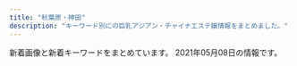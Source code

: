 ```yaml
---
title: "秋葉原・神田"
description: "キーワード別にの巨乳アジアン・チャイナエステ嬢情報をまとめました。"
---
```


新着画像と新着キーワードをまとめています。
2021年05月08日の情報です。

<DmmAffiliateIns />
<KeywordTable
  shops={
    [
    {
        "url": "http://yudokoro.xyz/",
        "station": "JR\u795e\u7530\u99c5\u5317\u53e3",
        "keywords": {
            "C": 27,
            "F": 27,
            "D": 255,
            "E": 24,
            "G": 24
        },
        "img_links": [
            "http://yudokoro.xyz/images/st/st_koko.jpg",
            "http://yudokoro.xyz/images/header_main_visual3.jpg",
            "http://yudokoro.xyz/images/header_img.png",
            "http://yudokoro.xyz/images/st/st_yui.jpg",
            "http://yudokoro.xyz/images/st/st_yuyu.jpg",
            "http://yudokoro.xyz/images/st/st_ao.jpg",
            "http://yudokoro.xyz/images/header_main_visual1.jpg",
            "http://yudokoro.xyz/images/st/st_yaya.jpg",
            "http://yudokoro.xyz/images/news_image.jpg",
            "http://yudokoro.xyz/images/st/st_rara.jpg",
            "http://yudokoro.xyz/images/st/st_yumi.jpg",
            "http://yudokoro.xyz/images/st/st_momoka.jpg",
            "http://yudokoro.xyz/images/st/st_rena.jpg",
            "http://yudokoro.xyz/images/st/st_maya.jpg",
            "http://yudokoro.xyz/images/st/st_ai.jpg",
            "http://yudokoro.xyz/images/st/st_miro.jpg",
            "http://yudokoro.xyz/images/st/st_miho.jpg",
            "http://yudokoro.xyz/images/header_main_visual2.jpg",
            "http://yudokoro.xyz/images/concept.jpg",
            "http://yudokoro.xyz/images/campaign.jpg",
            "http://yudokoro.xyz/images/st/st_narumi.jpg"
        ],
        "name": "\u7652\u51e6\uff5e\u3086\u3069\u3053\u308d"
    },
    {
        "keywords": {
            "86": 4,
            "C": 19,
            "D": 10,
            "87": 5,
            "F": 1,
            "84": 1,
            "85": 1
        },
        "name": "AKB",
        "url": "http://x-akb.info/",
        "station": "JR\u6d45\u8349\u6a4b\u99c5\u6771\u53e3",
        "img_links": [
            "http://x-akb.info/img/st40.jpg",
            "http://x-akb.info/img/t3.jpg",
            "http://x-akb.info/img/st46.jpg",
            "http://x-akb.info/img/st0043.jpg",
            "http://x-akb.info/img/st42.jpg",
            "http://x-akb.info/img/st36.jpg",
            "http://x-akb.info/img/p-44.jpg",
            "http://x-akb.info/img/t1.jpg",
            "http://x-akb.info/img/bottom.png",
            "http://x-akb.info/img/nos.jpg",
            "http://x-akb.info/img/p-45.jpg",
            "http://x-akb.info/img/p-49.jpg",
            "http://x-akb.info/img/st34.jpg",
            "http://x-akb.info/img/p-43.jpg",
            "http://asakusabashi.analytics.qlook.net/counter.png",
            "http://x-akb.info/img/st0035.jpg",
            "http://x-akb.info/img/p-46.jpg",
            "http://x-akb.info/img/p-36.jpg",
            "http://x-akb.info/img/p-50.jpg",
            "http://x-akb.info/img/st45.jpg",
            "http://x-akb.info/img/p-42.jpg",
            "http://x-akb.info/img/p-34.jpg",
            "http://x-akb.info/img/st49.jpg",
            "http://x-akb.info/img/p-35.jpg",
            "http://x-akb.info/img/p-40.jpg",
            "http://x-akb.info/img/st50.jpg",
            "http://x-akb.info/img/t2.jpg",
            "http://x-akb.info/img/st35.jpg",
            "http://x-akb.info/img/st44.jpg",
            "http://x-akb.info/img/st043.jpg",
            "http://x-akb.info/img/st035.jpg",
            "http://x-akb.info/img/mo.png"
        ]
    },
    {
        "name": "\u7652\u3057\u306e\u68ee",
        "keywords": {
            "86": 11
        },
        "station": "JR\u795e\u7530\u99c5\u897f\u53e3",
        "img_links": [
            "http://massage-esthe.xyz/img/st3.jpg",
            "http://massage-esthe.xyz/img/sta1.jpg",
            "http://massage-esthe.xyz/img/r1.jpg",
            "http://massage-esthe.xyz/img/sta3.jpg",
            "http://massage-esthe.xyz/img/st4.jpg",
            "http://massage-esthe.xyz/img/st1.jpg",
            "http://massage-esthe.xyz/img/top.jpg",
            "http://massage-esthe.xyz/img/st2.jpg",
            "http://massage-esthe.xyz/img/st5.jpg",
            "http://massage-esthe.xyz/img/r2.jpg",
            "http://massage-esthe.xyz/img/sta2.jpg",
            "http://massage-esthe.xyz/img/sta4.jpg",
            "http://massage-esthe.xyz/img/fla.jpg",
            "http://massage-esthe.xyz/img/r4.jpg",
            "http://massage-esthe.xyz/img/nosta.jpg",
            "http://massage-esthe.xyz/img/no.png",
            "http://massage-esthe.xyz/img/eve.jpg",
            "http://massage-esthe.xyz/img/sta5.jpg"
        ],
        "url": "http://massage-esthe.xyz/"
    },
    {
        "url": "http://nene-kanda.net/index.html",
        "keywords": {
            "E": 4,
            "D": 16,
            "F": 4,
            "C": 44
        },
        "station": "JR\u795e\u7530\u99c5\u5317\u53e3",
        "img_links": [
            "http://nene-kanda.net/images/st/st_ruru.jpg",
            "http://nene-kanda.net/images/share/pagetop.png",
            "http://nene-kanda.net/images/st/st_rumi.jpg",
            "http://nene-kanda.net/images/st/st_saki.jpg",
            "http://nene-kanda.net/images/st/st_miki.jpg",
            "http://nene-kanda.net/images/st/st_mirei.jpg",
            "http://nene-kanda.net/images/st/st_mao.jpg",
            "http://nene-kanda.net/images/st/st_mimi.jpg",
            "http://nene-kanda.net/images/topimage/topimage.jpg",
            "http://nene-kanda.net/images/share/tel.png",
            "http://nene-kanda.net/images/st/st_hitomi.jpg",
            "http://nene-kanda.net/images/2.jpg",
            "http://nene-kanda.net/images/3.jpg",
            "http://nene-kanda.net/images/share/sptel.png",
            "http://nene-kanda.net/images/topimage/subimage.jpg",
            "http://nene-kanda.net/images/1.jpg",
            "http://nene-kanda.net/images/4.jpg",
            "http://nene-kanda.net/images/st/st_mie.jpg"
        ],
        "name": "NeNe\uff5e\u30cd\u30cd\uff5e"
    },
    {
        "keywords": {
            "89": 2,
            "85": 2,
            "F": 2,
            "C": 2,
            "E": 1,
            "88": 1
        },
        "url": "http://gakuen.jpest.net/",
        "name": "\u5c11\u5973\u5b66\u5712",
        "station": "JR\u79cb\u8449\u539f\u99c5\u662d\u548c\u901a\u308a\u53e3",
        "img_links": [
            "http://gakuenadmin.jpest.net/uploads/2020/11/2020111905143846-e1619439547290.jpeg",
            "http://gakuen.jpest.net/images/c9.jpg",
            "http://gakuen.jpest.net/images/c5.jpg",
            "http://gakuen.jpest.net/images/c2.jpg",
            "http://gakuenadmin.jpest.net/uploads/2021/04/2021042704474970.jpeg",
            "http://gakuenadmin.jpest.net/uploads/2021/03/2021032109395478-e1616319941987.jpeg",
            "http://gakuenadmin.jpest.net/uploads/2021/01/2021013104085726.jpg",
            "http://gakuenadmin.jpest.net/uploads/2021/04/2021042704422164-e1619498551515.jpeg",
            "http://gakuenadmin.jpest.net/uploads/2021/02/2021021405363587.jpeg",
            "http://gakuen.jpest.net/images/c10.jpg",
            "http://gakuen.jpest.net/images/c3.jpg",
            "http://gakuen.jpest.net/images/tel.png",
            "http://gakuen.jpest.net/images/c8.jpg",
            "http://gakuenadmin.jpest.net/uploads/2021/03/2021031909080778-e1616144896573.jpeg",
            "http://gakuenadmin.jpest.net/uploads/2020/11/202011170741460-e1613281451949.jpg",
            "http://gakuenadmin.jpest.net/uploads/2021/04/2021042704423988.jpeg",
            "http://gakuenadmin.jpest.net/uploads/2021/01/2021013104094765.jpg",
            "http://gakuenadmin.jpest.net/uploads/2021/03/2021032214491843-e1616424582330.jpeg",
            "http://gakuenadmin.jpest.net/uploads/2020/11/2020111905172382.jpeg",
            "http://gakuen.jpest.net/images/c7.jpg",
            "http://gakuen.jpest.net/images/c4.jpg",
            "http://gakuen.jpest.net/images/c1.jpg",
            "http://gakuenadmin.jpest.net/uploads/2020/11/g4.jpg",
            "http://gakuenadmin.jpest.net/uploads/2020/11/2020111707403491.jpg",
            "http://gakuenadmin.jpest.net/uploads/2021/04/2021042704442715-e1619498692111.jpeg",
            "http://gakuen.jpest.net/images/c6.jpg"
        ]
    },
    {
        "url": "http://xn--vckg5a9gugx77p8s4b.biz/",
        "station": "JR\u79cb\u8449\u539f\u99c5\u662d\u548c\u901a\u308a\u53e3",
        "name": "\u82b1\u6c34\u6728",
        "keywords": {
            "88": 3,
            "G": 1,
            "D": 2,
            "87": 1,
            "F": 2,
            "86": 6,
            "E": 5
        },
        "img_links": [
            "http://xn--vckg5a9gugx77p8s4b.biz/images/cg021.jpg",
            "http://xn--vckg5a9gugx77p8s4b.biz/images/cg01.jpg",
            "http://xn--vckg5a9gugx77p8s4b.biz/images/cg09.jpg",
            "http://xn--vckg5a9gugx77p8s4b.biz/images/cg08.jpg",
            "http://xn--vckg5a9gugx77p8s4b.biz/images/cg101.jpg",
            "http://xn--vckg5a9gugx77p8s4b.biz/images/cg081.jpg",
            "http://xn--vckg5a9gugx77p8s4b.biz/images/cg03.jpg",
            "http://xn--vckg5a9gugx77p8s4b.biz/images/t4.jpg",
            "http://xn--vckg5a9gugx77p8s4b.biz/images/no.png",
            "http://xn--vckg5a9gugx77p8s4b.biz/images/m50.jpg",
            "http://xn--vckg5a9gugx77p8s4b.biz/images/ret.jpg",
            "http://xn--vckg5a9gugx77p8s4b.biz/images/top.jpg",
            "http://xn--vckg5a9gugx77p8s4b.biz/images/cg041.jpg",
            "http://xn--vckg5a9gugx77p8s4b.biz/images/cg05.jpg",
            "http://xn--vckg5a9gugx77p8s4b.biz/images/fla.jpg",
            "http://xn--vckg5a9gugx77p8s4b.biz/images/rot.jpg",
            "http://xn--vckg5a9gugx77p8s4b.biz/images/cg02.jpg",
            "http://xn--vckg5a9gugx77p8s4b.biz/images/act.jpg",
            "http://xn--vckg5a9gugx77p8s4b.biz/images/cg07.jpg",
            "http://xn--vckg5a9gugx77p8s4b.biz/images/t3.jpg",
            "http://xn--vckg5a9gugx77p8s4b.biz/images/cg061.jpg",
            "http://xn--vckg5a9gugx77p8s4b.biz/images/cg031.jpg",
            "http://xn--vckg5a9gugx77p8s4b.biz/images/m60.jpg",
            "http://xn--vckg5a9gugx77p8s4b.biz/images/t2.jpg",
            "http://xn--vckg5a9gugx77p8s4b.biz/images/ret1.jpg",
            "http://xn--vckg5a9gugx77p8s4b.biz/images/lab.jpg",
            "http://xn--vckg5a9gugx77p8s4b.biz/images/cg10.jpg",
            "http://xn--vckg5a9gugx77p8s4b.biz/images/ltb.jpg",
            "http://xn--vckg5a9gugx77p8s4b.biz/images/m20.jpg",
            "http://xn--vckg5a9gugx77p8s4b.biz/images/t1.jpg",
            "http://xn--vckg5a9gugx77p8s4b.biz/images/cg04.jpg",
            "http://xn--vckg5a9gugx77p8s4b.biz/images/m10.jpg",
            "http://xn--vckg5a9gugx77p8s4b.biz/images/line.png",
            "http://xn--vckg5a9gugx77p8s4b.biz/images/t5.jpg",
            "http://xn--vckg5a9gugx77p8s4b.biz/images/m40.jpg",
            "http://xn--vckg5a9gugx77p8s4b.biz/images/cg06.jpg",
            "http://xn--vckg5a9gugx77p8s4b.biz/images/m30.jpg",
            "http://xn--vckg5a9gugx77p8s4b.biz/images/cg091.jpg",
            "http://xn--vckg5a9gugx77p8s4b.biz/images/cg051.jpg"
        ]
    },
    {
        "img_links": [
            "http://yume-massage.info/img/sta7.jpg",
            "http://yume-massage.info/sp/img/s1.jpg",
            "http://yume-massage.info/sp/img/t-a.jpg",
            "http://yume-massage.info/sp/img/tel.jpg",
            "http://yume-massage.info/sp/img/t-t.jpg",
            "http://yume-massage.info/sp/img/t-o.jpg",
            "http://yume-massage.info/img/r9.jpg",
            "http://yume-massage.info/img/s1.jpg",
            "http://yume-massage.info/img/st4.jpg",
            "http://yume-massage.info/sp/img/p-9.jpg",
            "http://yume-massage.info/img/s6.jpg",
            "http://yume-massage.info/img/s7.jpg",
            "http://yume-massage.info/sp/img/s7.jpg",
            "http://yume-massage.info/sp/img/sys.jpg",
            "http://yume-massage.info/img/st3.jpg",
            "http://yume-massage.info/sp/img/kan.jpg",
            "http://yume-massage.info/sp/img/s4.jpg",
            "http://yume-massage.info/img/st2.jpg",
            "http://yume-massage.info/img/sta6.jpg",
            "http://yume-massage.info/sp/img/pic.jpg",
            "http://yume-massage.info/sp/img/pc.jpg",
            "http://yume-massage.info/img/st6.jpg",
            "http://yume-massage.info/img/sta9.jpg",
            "http://yume-massage.info/img/sta1.jpg",
            "http://yume-massage.info/sp/img/s6.jpg",
            "http://yume-massage.info/img/kan.jpg",
            "http://yume-massage.info/img/s9.jpg",
            "http://yume-massage.info/img/xmas.png",
            "http://yume-massage.info/img/nos.jpg",
            "http://yume-massage.info/sp/img/p-6.jpg",
            "http://yume-massage.info/sp/img/cam.jpg",
            "http://yume-massage.info/img/st1.jpg",
            "http://yume-massage.info/sp/img/s10.jpg",
            "http://yume-massage.info/img/st7.jpg",
            "http://yume-massage.info/img/sta10.jpg",
            "http://yume-massage.info/sp/img/s9.jpg",
            "http://yume-massage.info/sp/img/add2.jpg",
            "http://yume-massage.info/img/head.jpg",
            "http://yume-massage.info/sp/img/time.jpg",
            "http://yume-massage.info/sp/img/t-s.jpg",
            "http://yume-massage.info/sp/img/add.jpg",
            "http://yume-massage.info/img/s4.jpg",
            "http://yume-massage.info/img/st8.jpg",
            "http://yume-massage.info/sp/img/p-10.jpg",
            "http://yume-massage.info/img/st10.jpg",
            "http://yume-massage.info/sp/img/info.jpg",
            "http://yume-massage.info/img/s8.jpg",
            "http://yume-massage.info/img/st5.jpg",
            "http://yume-massage.info/sp/img/botton.jpg",
            "http://yume-massage.info/img/mo.png",
            "http://yume-massage.info/sp/img/s8.jpg",
            "http://yume-massage.info/sp/img/t-r.jpg",
            "http://yume-massage.info/img/head2.jpg",
            "http://yume-massage.info/img/s10.jpg",
            "http://yume-massage.info/img/sta4.jpg",
            "http://yume-massage.info/img/st9.jpg",
            "http://yume-massage.info/sp/img/tit.jpg",
            "http://yume-massage.info/img/st06.jpg",
            "http://yume-massage.info/img/botton.jpg",
            "http://yume-massage.info/img/sta8.jpg"
        ],
        "name": "\u5922",
        "station": "\u6d45\u8349\u6a4b\u99c5",
        "keywords": {
            "E": 7,
            "85": 2,
            "88": 3,
            "84": 3,
            "87": 6,
            "86": 3,
            "D": 7,
            "C": 20
        },
        "url": "http://yume-massage.info/"
    },
    {
        "img_links": [
            "http://yu-ai.work/img/st018.jpg",
            "http://yu-ai.work/sp/img/p22.jpg",
            "http://yu-ai.work/img/st013.jpg",
            "http://yu-ai.work/img/sc17.jpg",
            "http://yu-ai.work/sp/img/tel.jpg",
            "http://yu-ai.work/img/sc16.jpg",
            "http://yu-ai.work/img/sc18.jpg",
            "http://yu-ai.work/img/sta16.jpg",
            "http://yu-ai.work/img/st014.jpg",
            "http://yu-ai.work/sp/img/sta17.jpg",
            "http://yu-ai.work/sp/img/acc2.jpg",
            "http://yu-ai.work/img/sta22.jpg",
            "http://yu-ai.work/sp/img/pc.jpg",
            "http://yu-ai.work/sp/img/sta13.jpg",
            "http://yu-ai.work/img/st20.jpg",
            "http://yu-ai.work/sp/img/sta10.jpg",
            "http://yu-ai.work/img/st00022.jpg",
            "http://yu-ai.work/img/st12.jpg",
            "http://yu-ai.work/sp/img/t-t.jpg",
            "http://yu-ai.work/img/botton.jpg",
            "http://yu-ai.work/img/nos.jpg",
            "http://yu-ai.work/img/sc12.jpg",
            "http://yu-ai.work/img/sc14.jpg",
            "http://yu-ai.work/img/st0022.jpg",
            "http://yu-ai.work/img/sc20.jpg",
            "http://yu-ai.work/img/sta15.jpg",
            "http://yu-ai.work/img/sta10.jpg",
            "http://yu-ai.work/img/sta18.jpg",
            "http://yu-ai.work/img/sta20.jpg",
            "http://yu-ai.work/sp/img/cam.jpg",
            "http://yu-ai.work/sp/img/acc3.jpg",
            "http://yu-ai.work/img/st14.jpg",
            "http://yu-ai.work/img/sc9.jpg",
            "http://yu-ai.work/img/acc2.jpg",
            "http://yu-ai.work/img/sta19.jpg",
            "http://yu-ai.work/img/st009.jpg",
            "http://yu-ai.work/img/sc13.jpg",
            "http://yu-ai.work/img/sc23.jpg",
            "http://yu-ai.work/sp/img/sta18.jpg",
            "http://yu-ai.work/img/fla.jpg",
            "http://yu-ai.work/sp/img/sta22.jpg",
            "http://yu-ai.work/sp/img/p23.jpg",
            "http://yu-ai.work/img/st019.jpg",
            "http://yu-ai.work/img/head.jpg",
            "http://yu-ai.work/img/st09.jpg",
            "http://yu-ai.work/img/acc1.jpg",
            "http://yu-ai.work/img/st0018.jpg",
            "http://yu-ai.work/sp/img/pic.jpg",
            "http://yu-ai.work/img/st012.jpg",
            "http://yu-ai.work/img/st22.jpg",
            "http://yu-ai.work/img/men-es-ran.jpg",
            "http://yu-ai.work/img/st0012.jpg",
            "http://yu-ai.work/img/sta17.jpg",
            "http://yu-ai.work/img/sc22.jpg",
            "http://yu-ai.work/img/st17.jpg",
            "http://yu-ai.work/img/sta14.jpg",
            "http://yu-ai.work/sp/img/p18.jpg",
            "http://yu-ai.work/sp/img/add.jpg",
            "http://yu-ai.work/sp/img/botton.jpg",
            "http://yu-ai.work/img/st15.jpg",
            "http://yu-ai.work/img/st020.jpg",
            "http://yu-ai.work/sp/img/sta12.jpg",
            "http://yu-ai.work/sp/img/sta20.jpg",
            "http://yu-ai.work/sp/img/t-o.jpg",
            "http://yu-ai.work/img/sta13.jpg",
            "http://yu-ai.work/img/sta9.jpg",
            "http://yu-ai.work/sp/img/info.jpg",
            "http://yu-ai.work/sp/img/t-s.jpg",
            "http://yu-ai.work/img/sta23.jpg",
            "http://yu-ai.work/sp/img/time.jpg",
            "http://yu-ai.work/sp/img/sta14.jpg",
            "http://yu-ai.work/sp/img/acc1.jpg",
            "http://yu-ai.work/sp/img/tit.jpg",
            "http://yu-ai.work/img/st9.jpg",
            "http://yu-ai.work/sp/img/sta23.jpg",
            "http://yu-ai.work/sp/img/sta19.jpg",
            "http://yu-ai.work/img/st18.jpg",
            "http://yu-ai.work/sp/img/p20.jpg",
            "http://yu-ai.work/sp/img/sta16.jpg",
            "http://yu-ai.work/img/st10.jpg",
            "http://yu-ai.work/img/st022.jpg",
            "http://yu-ai.work/img/acc3.jpg",
            "http://yu-ai.work/img/st23.jpg",
            "http://yu-ai.work/sp/img/sta9.jpg",
            "http://yu-ai.work/img/st13.jpg",
            "http://yu-ai.work/img/st19.jpg",
            "http://yu-ai.work/img/st0013.jpg",
            "http://yu-ai.work/img/sc10.jpg",
            "http://yu-ai.work/img/sc19.jpg",
            "http://yu-ai.work/img/st010.jpg",
            "http://yu-ai.work/img/st015.jpg",
            "http://yu-ai.work/sp/img/sta15.jpg",
            "http://yu-ai.work/sp/img/sys.jpg",
            "http://yu-ai.work/img/sc15.jpg",
            "http://yu-ai.work/img/st16.jpg",
            "http://yu-ai.work/sp/img/t-a.jpg",
            "http://yu-ai.work/sp/img/t-r.jpg",
            "http://yu-ai.work/img/sta12.jpg"
        ],
        "name": "\u7652\u611b",
        "station": "JR\u79cb\u8449\u539f\u99c5\u662d\u548c\u901a\u308a\u53e3",
        "url": "http://yu-ai.work/",
        "keywords": {
            "89": 1,
            "C": 29,
            "84": 6,
            "87": 3,
            "D": 26,
            "86": 5,
            "85": 24,
            "F": 1,
            "E": 3
        }
    },
    {
        "keywords": {},
        "img_links": [
            "https://yumegokochi1.com/_src/55217511/0c95e25e-714f-4694-8eef-4c2b56b7b26d.jpg",
            "https://yumegokochi1.com/_src/49451690/tel.png",
            "https://yumegokochi1.com/_src/49451762/9dfc3519-db15-4421-9d5a-72bca41cf758.jpg",
            "https://yumegokochi1.com/_src/49451706/img20200921221149975618.png",
            "https://yumegokochi1.com/_src/55217509/1195bb54-42ae-4ce1-a948-abcf52be2a7c.jpg",
            "https://yumegokochi1.com/_src/49451739/s__37322773.jpg",
            "https://yumegokochi1.com/_src/49451694/img20200920141422782540.png",
            "https://yumegokochi1.com/_src/49451804/9dfc3519-db15-4421-9d5a-72bca41cf758.jpg",
            "https://yumegokochi1.com/_src/49451710/gettyimages-1124713982.jpg",
            "https://yumegokochi1.com/_src/55217501/6990384c-3515-4833-8cda-d2f79c2cc75a.jpg",
            "https://yumegokochi1.com/_src/55217505/2c753258-4b4a-4436-bb01-dddebc1a6933.jpg",
            "https://yumegokochi1.com/_src/49801147/1.jpg",
            "https://yumegokochi1.com/_src/49451704/img20200921221149975618.png",
            "https://yumegokochi1.com/_src/49451725/img20200920211111185467.png",
            "https://yumegokochi1.com/_src/55217507/214f3b06-7a93-4435-b67c-653f20247784.jpg",
            "https://yumegokochi1.com/_src/49451714/img20200920211111185467.png",
            "https://yumegokochi1.com/_src/49451698/img20200920211111185467.png",
            "https://yumegokochi1.com/_src/55217503/426fd58b-9de8-45c4-a8e1-43f1d9723af9.jpg",
            "https://yumegokochi1.com/_src/49800727/1.jpg",
            "https://yumegokochi1.com/_src/49451712/gettyimages-1124713982.jpg",
            "https://yumegokochi1.com/_src/49451751/s__37707790.jpg",
            "https://yumegokochi1.com/_src/49451708/img20200921221149975618.png",
            "https://yumegokochi1.com/_src/53271233/hinamatsuri.png"
        ],
        "url": "https://yumegokochi1.com/",
        "station": "JR\u79cb\u8449\u539f\u99c5\u662d\u548c\u901a\u308a\u53e3",
        "name": "\u30d1\u30f3\u30c0\u30de\u30c3\u30b5\u30fc\u30b8"
    },
    {
        "station": "\u8535\u524d\u99c5",
        "keywords": {},
        "name": "\u30d0\u30cb\u30e9",
        "url": "http://rlx-salon.com/",
        "img_links": [
            "http://rlx-salon.com/staff/momoka/01.png",
            "http://rlx-salon.com/img/nav-004.png",
            "http://rlx-salon.com/img/nav-002.png",
            "http://rlx-salon.com/img/stt.jpg",
            "http://rlx-salon.com/img/stb.jpg",
            "http://rlx-salon.com/staff/risa/01.png",
            "http://rlx-salon.com/img/nav-005.png",
            "http://rlx-salon.com/img/nav-001.png",
            "http://rlx-salon.com/img/nav-003.png",
            "http://rlx-salon.com/img/tel.png",
            "http://rlx-salon.com/staff/ruru/01.png",
            "http://rlx-salon.com/img/no.png",
            "http://rlx-salon.com/img/nav-006.png"
        ]
    },
    {
        "keywords": {
            "86": 1,
            "C": 2,
            "D": 3,
            "87": 2,
            "85": 2
        },
        "img_links": [
            "http://www.kien-es.info/images/news.jpg",
            "http://www.kien-es.info/images/9.jpg",
            "http://www.kien-es.info/sp/img/yumi1.jpg",
            "http://www.kien-es.info/images/10.jpg",
            "http://www.kien-es.info/sp/images/tel.jpg",
            "http://www.kien-es.info/images/12.jpg",
            "http://www.kien-es.info/sp/images/info.png",
            "http://www.kien-es.info/sp/images/info_t.jpg",
            "http://www.kien-es.info/sp/images/sys3.jpg",
            "http://www.kien-es.info/img/kumi2.jpg",
            "http://www.kien-es.info/sp/images/int2.png",
            "http://www.kien-es.info/images/14.jpg",
            "http://www.kien-es.info/images/int1.jpg",
            "http://www.kien-es.info/images/staff_t.jpg",
            "http://www.kien-es.info/sp/images/ac3.png",
            "http://www.kien-es.info/sp/images/interior_t.jpg",
            "http://www.kien-es.info/img/kara1.jpg",
            "http://www.kien-es.info/sp/staff/yumi.png",
            "http://www.kien-es.info/images/3.jpg",
            "http://www.kien-es.info/sp/images/head.jpg",
            "http://www.kien-es.info/sp/images/8.jpg",
            "http://www.kien-es.info/sp/img/emi2.jpg",
            "http://www.kien-es.info/img/haruka.png",
            "http://www.kien-es.info/sp/images/6.jpg",
            "http://www.kien-es.info/sp/images/news.jpg",
            "http://www.kien-es.info/images/info.jpg",
            "http://www.kien-es.info/images/4.jpg",
            "http://www.kien-es.info/sp/images/9.jpg",
            "http://www.kien-es.info/img/kaori1.jpg",
            "http://www.kien-es.info/images/rem.png",
            "http://www.kien-es.info/sp/img/haruka1.jpg",
            "http://www.kien-es.info/sp/images/3.jpg",
            "http://www.kien-es.info/sp/images/sys1.jpg",
            "http://www.kien-es.info/images/sys2.jpg",
            "http://www.kien-es.info/sp/menu/staff.jpg",
            "http://www.kien-es.info/sp/img/kara1.jpg",
            "http://www.kien-es.info/img/kumi1.jpg",
            "http://www.kien-es.info/img/kara.png",
            "http://www.kien-es.info/sp/images/rec.jpg",
            "http://www.kien-es.info/images/sys1.jpg",
            "http://www.kien-es.info/img/emi.png",
            "http://www.kien-es.info/sp/staff/emi.png",
            "http://www.kien-es.info/images/1.jpg",
            "http://www.kien-es.info/images/interior_t.jpg",
            "http://www.kien-es.info/img/kara2.jpg",
            "http://www.kien-es.info/sp/images/staff_t.jpg",
            "http://www.kien-es.info/img/haruka1.jpg",
            "http://www.kien-es.info/sp/menu/top.jpg",
            "http://www.kien-es.info/sp/images/footer.png",
            "http://www.kien-es.info/img/kaori.png",
            "http://www.kien-es.info/sp/images/newsb.png",
            "http://www.kien-es.info/img/emi1.jpg",
            "http://www.kien-es.info/sp/staff/kumi.png",
            "http://www.kien-es.info/sp/images/ac2.png",
            "http://www.kien-es.info/sp/images/1.jpg",
            "http://www.kien-es.info/sp/img/kumi1.jpg",
            "http://www.kien-es.info/sp/images/sys4.png",
            "http://www.kien-es.info/sp/images/ac1.jpg",
            "http://www.kien-es.info/sp/images/int1.jpg",
            "http://www.kien-es.info/images/int2.jpg",
            "http://www.kien-es.info/sp/staff/haruka.png",
            "http://www.kien-es.info/sp/images/sys2.jpg",
            "http://www.kien-es.info/images/mobile.jpg",
            "http://www.kien-es.info/img/kumi.png",
            "http://www.kien-es.info/sp/img/kara2.jpg",
            "http://www.kien-es.info/sp/staff/kara.png",
            "http://www.kien-es.info/sp/img/kumi2.jpg",
            "http://www.kien-es.info/images/sm.jpg",
            "http://www.kien-es.info/images/head.jpg",
            "http://www.kien-es.info/sp/img/emi1.jpg",
            "http://www.kien-es.info/images/2.jpg",
            "http://www.kien-es.info/images/11.jpg"
        ],
        "url": "http://www.kien-es.info/",
        "name": "\u5947\u7e01\uff5e\u304d\u3048\u3093\uff5e",
        "station": "JR\u79cb\u8449\u539f\u99c5\u96fb\u6c17\u8857\u53e3"
    },
    {
        "name": "\u5065\u5eb7\u574a",
        "station": "JR\u795e\u7530\u99c5\u5317\u53e3",
        "url": "http://kenkoubo.link",
        "keywords": {
            "C": 8,
            "89": 4,
            "90": 2,
            "D": 6,
            "85": 2,
            "86": 2,
            "88": 4
        },
        "img_links": [
            "http://kenkoubo.link/wp-content/themes/template-salon2/images/info2.png",
            "http://kenkoubo.link/wp-content/themes/template-salon2/images/pickup-frame.png",
            "http://kenkoubo.link/wp-content/themes/template-salon2/images/camp-bnr.png",
            "http://kenkoubo.link/wp-content/themes/template-salon2/images/info.png",
            "http://kenkoubo.link/wp-content/themes/template-salon2/images/03.jpg",
            "https://www.mens-anavi.com/img/mens-esthe1.png",
            "http://kenkoubo.link/wp-content/uploads/2017/03/07-1.jpg",
            "http://kenkoubo.link/wp-content/themes/template-salon2/images/slider1.jpg",
            "http://es-tsudanuma.com/wp-content/uploads/2016/10/massage-de_88_31.jpg",
            "http://kenkoubo.link/wp-content/uploads/2020/11/yuko_image_syusei-1-250x375.jpg",
            "http://kenkoubo.link/wp-content/uploads/2019/05/rin_image_1_syusei-250x375.jpeg",
            "http://kenkoubo.link/wp-content/themes/template-salon2/images/05.jpg",
            "http://kenkoubo.link/wp-content/uploads/2017/03/05-1-250x375.jpg",
            "http://kenkoubo.link/wp-content/uploads/2017/03/09.jpg",
            "http://kenkoubo.link/wp-content/uploads/2017/03/08a.jpg",
            "http://kenkoubo.link/wp-content/uploads/2017/03/05-1.jpg",
            "http://kenkoubo.link/wp-content/uploads/2019/05/ai_image_1_syusei-250x375.jpeg",
            "http://kenkoubo.link/wp-content/uploads/2017/03/05a.jpg",
            "http://kenkoubo.link/wp-content/uploads/2017/03/08.jpg",
            "http://kenkoubo.link/wp-content/themes/template-salon2/images/camp-bnr4.png",
            "http://kenkoubo.link/wp-content/themes/template-salon2/images/telm.png",
            "http://kenkoubo.link/wp-content/themes/template-salon2/images/pickup-ttl.png",
            "http://kenkoubo.link/wp-content/uploads/2021/03/ayaka_01-900x1201.jpeg",
            "http://kenkoubo.link/wp-content/themes/template-salon2/images/camp-bnr2.png",
            "http://kenkoubo.link/wp-content/uploads/2017/03/03-1.jpg",
            "http://kenkoubo.link/wp-content/uploads/2019/05/rin_image_1_syusei-900x1600.jpeg",
            "http://kenkoubo.link/wp-content/uploads/2020/11/yuko_image_syusei-1.jpg",
            "http://kenkoubo.link/wp-content/uploads/2017/03/08-2.jpg",
            "http://kenkoubo.link/wp-content/uploads/2017/03/05.jpg",
            "http://kenkoubo.link/wp-content/uploads/2021/03/ayaka_4.jpeg",
            "http://kenkoubo.link/wp-content/uploads/2017/03/08-250x375.jpg",
            "http://kenkoubo.link/wp-content/uploads/2019/05/ai_image_1_syusei-900x1600.jpeg",
            "http://kenkoubo.link/wp-content/uploads/2017/03/03-1-250x375.jpg",
            "http://kenkoubo.link/wp-content/themes/template-salon2/images/08.jpg",
            "http://kenkoubo.link/wp-content/themes/template-salon2/images/camp-bnr3.png",
            "http://kenkoubo.link/wp-content/uploads/2021/03/ayaka_01-250x375.jpeg",
            "http://kenkoubo.link/wp-content/uploads/2021/03/ayaka_4-300x400.jpeg",
            "http://kenkoubo.link/wp-content/themes/template-salon2/images/news-ttl.png"
        ]
    },
    {
        "img_links": [
            "http://belire.este.work/nav-002.png",
            "http://belire.este.work/nav-001.png",
            "http://belire.este.work/no.png",
            "http://belire.este.work/2/uploadimg/1610605808.jpg",
            "http://belire.este.work/nav-004.png",
            "http://belire.este.work/2/uploadimg/1615207989.jpeg",
            "http://belire.este.work/2/uploadimg/1615208613.jpg",
            "http://belire.este.work/2/uploadimg/1610605615.jpg",
            "http://belire.este.work/nav-006.png",
            "http://belire.este.work/2/uploadimg/1610605582.jpg",
            "http://belire.este.work/2/uploadimg/1610605742.jpg",
            "http://belire.este.work/2/uploadimg/1610605467.jpg",
            "http://belire.este.work/2/uploadimg/1610605548.jpg",
            "http://belire.este.work/2/uploadimg/1610605976.jpg",
            "http://belire.este.work/nav-003.png",
            "http://belire.este.work/nav-005.png",
            "http://belire.este.work/2/uploadimg/1610605781.jpg",
            "http://belire.este.work/2/uploadimg/1610605503.jpg",
            "http://belire.este.work/2/uploadimg/1610605371.jpg",
            "http://belire.este.work/s.jpg",
            "http://belire.este.work/2/uploadimg/1610605644.jpg",
            "http://belire.este.work/2/uploadimg/1617950122.jpg",
            "http://belire.este.work/2/uploadimg/1610605894.jpg",
            "http://belire.este.work/tel.png",
            "http://belire.este.work/2/uploadimg/1610605327.jpg"
        ],
        "url": "http://belire.este.work/",
        "station": "JR\u79cb\u8449\u539f\u99c5\u662d\u548c\u901a\u308a\u53e3",
        "name": "BELIRE \uff5e\u30d9\u30ea\u30fc\u30eb\uff5e",
        "keywords": {
            "98": 1,
            "G": 1,
            "D": 13,
            "\u30bb\u30af\u30b7\u30fc": 1,
            "C": 1,
            "86": 14,
            "83": 1
        }
    },
    {
        "url": "http://kaede.tyo.cm/",
        "img_links": [
            "http://kaede.tyo.cm/photos/sites/15/2019/11/2019110102312976.jpg",
            "http://kaede.tyo.cm/images/s_staff.jpg",
            "http://kaede.tyo.cm/photos/sites/15/2017/04/03.jpg",
            "http://kaede.tyo.cm/photos/sites/15/2018/12/2018122510562151.jpg",
            "http://kaede.tyo.cm/photos/sites/15/2020/03/2020031613344696.jpg",
            "http://kaede.tyo.cm/photos/sites/15/2017/11/2017112902394723.jpg",
            "http://kaede.tyo.cm/photos/sites/15/2018/09/2018090301232862.jpg",
            "http://kaede.tyo.cm/images/room4.jpg",
            "http://kaede.tyo.cm/images/n1.jpg",
            "http://kaede.tyo.cm/images/n3.png",
            "http://kaede.tyo.cm/photos/sites/15/2018/01/2018013009203349.jpg",
            "http://kaede.tyo.cm/photos/sites/15/2019/08/201908031036100.jpg",
            "http://kaede.tyo.cm/photos/sites/15/2019/05/2019051510502494.jpg",
            "http://kaede.tyo.cm/photos/sites/15/2017/05/05.jpg",
            "http://kaede.tyo.cm/photos/sites/15/2020/08/2020081913203996.jpg",
            "http://kaede.tyo.cm/photos/sites/15/2018/07/2018071202180120.jpg",
            "http://kaede.tyo.cm/photos/sites/15/2017/12/2017121802123582.jpg",
            "http://kaede.tyo.cm/photos/sites/15/2018/03/2018031401333199.jpg",
            "http://kaede.tyo.cm/photos/sites/15/2018/03/2018032208244424.jpg",
            "http://kaede.tyo.cm/photos/sites/15/2019/08/201908021145272.jpg",
            "http://kaede.tyo.cm/images/room3.jpg",
            "http://kaede.tyo.cm/photos/sites/15/2019/07/2019072310543855.jpg",
            "http://kaede.tyo.cm/photos/sites/15/2018/12/2018122110282270.jpg",
            "http://kaede.tyo.cm/photos/sites/15/2019/01/2019012110352218.jpg",
            "http://kaede.tyo.cm/photos/sites/15/2017/05/10.jpg",
            "http://kaede.tyo.cm/photos/sites/15/2017/07/\u5fae\u4fe1\u56fe\u7247_20170731133036.jpg",
            "http://kaede.tyo.cm/photos/sites/15/2019/11/2019110102312566.jpg",
            "http://kaede.tyo.cm/photos/sites/15/2019/07/2019072218445895.jpg",
            "http://kaede.tyo.cm/photos/sites/15/2018/06/2018060802410544.jpg",
            "http://kaede.tyo.cm/photos/sites/15/2018/09/2018092310253191.jpg",
            "http://kaede.tyo.cm/images/room1.jpg",
            "http://kaede.tyo.cm/photos/sites/15/2017/04/st4.jpg",
            "http://kaede.tyo.cm/photos/sites/15/2018/12/2018122510575438.jpg",
            "http://kaede.tyo.cm/photos/sites/15/2017/05/1.jpg",
            "http://kaede.tyo.cm/photos/sites/15/2017/03/298510852981895493.jpg",
            "http://kaede.tyo.cm/photos/sites/15/2018/04/2018042103445537.jpg",
            "http://kaede.tyo.cm/photos/sites/15/2017/04/8.jpg",
            "http://kaede.tyo.cm/images/s1.png",
            "http://kaede.tyo.cm/photos/sites/15/2019/09/2019092410360674.jpg",
            "http://kaede.tyo.cm/images/s_pick.png",
            "http://kaede.tyo.cm/images/mobile.png",
            "http://kaede.tyo.cm/photos/sites/15/2018/05/2018052602053211.jpg",
            "http://kaede.tyo.cm/images/s_news.png",
            "http://kaede.tyo.cm/photos/sites/15/2018/07/2018070602462928.jpg",
            "http://kaede.tyo.cm/images/room2.jpg",
            "http://kaede.tyo.cm/photos/sites/15/2018/07/201807050359241.jpg",
            "http://kaede.tyo.cm/images/top.png",
            "http://kaede.tyo.cm/images/s3.png",
            "http://kaede.tyo.cm/photos/sites/15/2018/10/2018101210462259.jpg",
            "http://kaede.tyo.cm/photos/sites/15/2018/12/2018122811325315.jpg"
        ],
        "name": "\u604b\u306e\u82b1",
        "keywords": {
            "85": 5,
            "86": 14,
            "E": 5,
            "\u4e73": 1,
            "C": 2,
            "88": 2,
            "D": 22,
            "87": 6,
            "84": 2,
            "F": 1,
            "90": 1
        },
        "station": "JR\u795e\u7530\u99c5\u6771\u53e3"
    },
    {
        "keywords": {
            "\u5de8\u4e73": 6,
            "C": 33,
            "F": 37,
            "\u4e73": 6
        },
        "url": "https://kanda-on.work/",
        "station": "JR\u795e\u7530\u99c5\u897f\u53e3",
        "img_links": [
            "https://kanda-on.work/images/st/st_maya.jpg",
            "https://kanda-on.work/images/st/st_haruka.jpg",
            "https://kanda-on.work/images/st/st_mika.jpg",
            "https://kanda-on.work/images/st/st_kaori.jpg",
            "https://kanda-on.work/images/st/st_rio.jpg",
            "https://kanda-on.work/images/st/st_miki.jpg",
            "https://kanda-on.work/images/st/st_sakura.jpg",
            "https://kanda-on.work/images/top_campaign_bottom.jpg",
            "https://kanda-on.work/images/st/st_akira.jpg",
            "https://kanda-on.work/images/st/st_rara.jpg",
            "https://kanda-on.work/images/st/st_yuzuki.jpg",
            "https://kanda-on.work/images/st/st_kana.jpg",
            "https://kanda-on.work/images/top.png",
            "https://kanda-on.work/images/st/st_kiki.jpg",
            "https://kanda-on.work/images/st/st_akari.jpg",
            "https://kanda-on.work/images/top_campaign.jpg",
            "https://kanda-on.work/images/st/st_yuumi.jpg",
            "https://kanda-on.work/images/st/st_ako.jpg",
            "https://kanda-on.work/images/st/st_koko.jpg",
            "https://kanda-on.work/images/st/st_yuri.jpg",
            "https://kanda-on.work/images/st/st_lemon.jpg",
            "https://kanda-on.work/images/st/st_yuki.jpg",
            "https://kanda-on.work/images/st/st_rara2.jpg",
            "https://kanda-on.work/images/top2.png",
            "https://kanda-on.work/images/st/st_mika2.jpg",
            "https://kanda-on.work/images/st/st_ruru.jpg",
            "https://kanda-on.work/images/st/st_mina.jpg",
            "https://kanda-on.work/images/st/st_moe.jpg",
            "https://kanda-on.work/images/st/st_arisa.jpg",
            "https://kanda-on.work/images/st/st_natsuko.jpg"
        ],
        "name": "\u6e29"
    },
    {
        "station": "JR\u795e\u7530\u99c5\u897f\u53e3",
        "img_links": [
            "http://genkidou.work/img/sta10.jpg",
            "http://genkidou.work/img/body2.jpg",
            "http://genkidou.work/img/s4.jpg",
            "http://genkidou.work/img/acc3.jpg",
            "http://genkidou.work/img/acc4.jpg",
            "http://genkidou.work/sp/img/time.jpg",
            "http://genkidou.work/sp/img/t-o.jpg",
            "http://genkidou.work/sp/img/st11.jpg",
            "http://genkidou.work/sp/img/info.jpg",
            "http://genkidou.work/img/sta6.jpg",
            "http://genkidou.work/img/sta23.jpg",
            "http://genkidou.work/sp/img/cam.jpg",
            "http://genkidou.work/img/fla-1.jpg",
            "http://genkidou.work/sp/img/pc.jpg",
            "http://genkidou.work/img/st011.jpg",
            "http://genkidou.work/img/s5.jpg",
            "http://genkidou.work/img/sta11.jpg",
            "http://genkidou.work/img/st22.jpg",
            "http://genkidou.work/sp/img/st25.jpg",
            "http://genkidou.work/img/sta20.jpg",
            "http://genkidou.work/sp/img/acc4.jpg",
            "http://genkidou.work/sp/img/pic.jpg",
            "http://genkidou.work/img/fla-3.jpg",
            "http://genkidou.work/sp/img/st16.jpg",
            "http://genkidou.work/img/acc6.jpg",
            "http://genkidou.work/sp/img/botton.jpg",
            "http://genkidou.work/sp/img/st2.jpg",
            "http://genkidou.work/sp/img/t-s.jpg",
            "http://genkidou.work/sp/img/p20.jpg",
            "http://genkidou.work/img/sta2.jpg",
            "http://genkidou.work/img/mo.png",
            "http://genkidou.work/img/st0011.jpg",
            "http://genkidou.work/sp/img/tel.jpg",
            "http://genkidou.work/sp/img/st22.jpg",
            "http://genkidou.work/img/st2.jpg",
            "http://genkidou.work/sp/img/acc1.jpg",
            "http://genkidou.work/sp/img/acc3.jpg",
            "http://genkidou.work/img/st6.jpg",
            "http://genkidou.work/img/st16.jpg",
            "http://genkidou.work/sp/img/sch.jpg",
            "http://genkidou.work/img/st25.jpg",
            "http://genkidou.work/img/head.jpg",
            "http://genkidou.work/img/koko_468x60.png",
            "http://genkidou.work/img/acc2.jpg",
            "http://genkidou.work/img/sta22.jpg",
            "http://genkidou.work/sp/img/st20.jpg",
            "http://genkidou.work/sp/img/add.jpg",
            "http://genkidou.work/sp/img/acc2.jpg",
            "http://genkidou.work/sp/img/koko_234x60.png",
            "http://genkidou.work/sp/img/st6.jpg",
            "http://genkidou.work/sp/img/acc6.jpg",
            "http://genkidou.work/img/acc1.jpg",
            "http://genkidou.work/img/s2.jpg",
            "http://genkidou.work/img/sta25.jpg",
            "http://genkidou.work/sp/img/tit.jpg",
            "http://genkidou.work/img/sta16.jpg",
            "http://genkidou.work/sp/img/t-t.jpg",
            "http://genkidou.work/sp/img/sys.jpg",
            "http://genkidou.work/img/acc5.jpg",
            "http://genkidou.work/sp/img/t-a.jpg",
            "http://genkidou.work/img/fla.jpg",
            "http://genkidou.work/sp/img/acc5.jpg",
            "http://genkidou.work/sp/img/p25.jpg",
            "http://genkidou.work/img/botton.jpg",
            "http://genkidou.work/img/st20.jpg",
            "http://genkidou.work/img/fla-2.jpg",
            "http://genkidou.work/img/s1.jpg",
            "http://genkidou.work/img/st010.jpg",
            "http://genkidou.work/sp/img/p10.jpg",
            "http://genkidou.work/sp/img/st23.jpg",
            "http://genkidou.work/img/st23.jpg",
            "http://genkidou.work/sp/img/t-r.jpg",
            "http://genkidou.work/sp/img/st10.jpg"
        ],
        "keywords": {
            "H": 1,
            "85": 5,
            "88": 4,
            "E": 4,
            "86": 4,
            "D": 10,
            "F": 2,
            "91": 3,
            "87": 6,
            "C": 20
        },
        "name": "\u5143\u6c17\u5802\uff5e\u3052\u3093\u304d\u3069\u3046\uff5e",
        "url": "http://genkidou.work/"
    },
    {
        "station": "JR\u795e\u7530\u99c5\u6771\u53e3",
        "keywords": {
            "88": 2,
            "D": 12,
            "86": 14
        },
        "name": "\u767e\u5408",
        "img_links": [
            "http://yuri.es-relax.info/images/sayuri1.jpg",
            "http://yuri.es-relax.info/images/info5.jpg",
            "http://yuri.es-relax.info/gals/yuki1.jpg",
            "http://yuri.es-relax.info/images/yuyu1.jpg",
            "http://yuri.es-relax.info/images/nana1.jpg",
            "http://yuri.es-relax.info/gals/riri1.jpg",
            "http://yuri.es-relax.info/images/nao1.jpg",
            "http://yuri.es-relax.info/images/info3.png",
            "http://yuri.es-relax.info/images/hana1.jpg",
            "http://yuri.es-relax.info/images/bg_header.jpg",
            "http://yuri.es-relax.info/gals/mimi1.jpg"
        ],
        "url": "http://yuri.es-relax.info/"
    },
    {
        "img_links": [
            "http://iyashikukan.iyasi.me/images/staff_bj1.png",
            "http://iyashikukan.iyasi.me/images/staff_02.jpg",
            "http://iyashikukan.iyasi.me/layer/images/top/top_08.png",
            "http://iyashikukan.iyasi.me/images/ser1.jpg",
            "http://iyashikukan.iyasi.me/images/info.png",
            "http://iyashikukan.iyasi.me/images/top2.jpg",
            "http://iyashikukan.iyasi.me/images/wenzi-staff.png",
            "http://iyashikukan.iyasi.me/layer/images/top/top_04.jpg",
            "http://iyashikukan.iyasi.me/images/ser2.jpg",
            "http://iyashikukan.iyasi.me/images/staff_04.jpg",
            "http://iyashikukan.iyasi.me/images/staff_01.jpg",
            "http://iyashikukan.iyasi.me/layer/images/top/top_01.jpg",
            "http://iyashikukan.iyasi.me/layer/images/top/top_05.jpg",
            "http://iyashikukan.iyasi.me/images/ser3.jpg",
            "http://iyashikukan.iyasi.me/images/1.jpg",
            "http://iyashikukan.iyasi.me/images/ser4.jpg",
            "http://iyashikukan.iyasi.me/layer/images/top/top_03.jpg",
            "http://iyashikukan.iyasi.me/images/s_info.png",
            "http://iyashikukan.iyasi.me/images/staff_bj4.png",
            "http://iyashikukan.iyasi.me/layer/images/top.jpg",
            "http://iyashikukan.iyasi.me/layer/images/top/top_06.jpg",
            "http://iyashikukan.iyasi.me/images/s_service.png",
            "http://iyashikukan.iyasi.me/layer/images/top/top_02.jpg",
            "http://iyashikukan.iyasi.me/images/top1.jpg",
            "http://iyashikukan.iyasi.me/images/staff_03.jpg",
            "http://iyashikukan.iyasi.me/images/staff_06.jpg"
        ],
        "name": "\u7652\u3057\u7a7a\u9593",
        "station": "JR\u795e\u7530\u99c5\u6771\u53e3",
        "url": "http://iyashikukan.iyasi.me/",
        "keywords": {
            "84": 3,
            "86": 3,
            "85": 3,
            "83": 3
        }
    },
    {
        "url": "http://esthe-aroma.pink/",
        "station": "JR\u795e\u7530\u99c5\u6771\u53e3",
        "name": "\u604b\u306e\u65e5",
        "img_links": [
            "http://esthe-aroma.pink/img/m3.jpg",
            "http://esthe-aroma.pink/img/m60.jpg",
            "http://esthe-aroma.pink/img/m10.jpg",
            "http://esthe-aroma.pink/img/m1.jpg",
            "http://esthe-aroma.pink/img/m2.jpg",
            "http://esthe-aroma.pink/img/no.png",
            "http://esthe-aroma.pink/img/m6.jpg",
            "http://esthe-aroma.pink/img/cg04.jpg",
            "http://esthe-aroma.pink/img/cg02.jpg",
            "http://esthe-aroma.pink/img/m5.jpg",
            "http://esthe-aroma.pink/img/m20.jpg",
            "http://esthe-aroma.pink/img/fla.jpg",
            "http://esthe-aroma.pink/img/cg07.jpg",
            "http://esthe-aroma.pink/img/cg01.jpg",
            "http://esthe-aroma.pink/img/cg05.jpg",
            "http://esthe-aroma.pink/img/m30.jpg",
            "http://esthe-aroma.pink/img/cg021.jpg",
            "http://esthe-aroma.pink/img/cg06.jpg",
            "http://esthe-aroma.pink/img/top.jpg",
            "http://esthe-aroma.pink/img/stan.png",
            "http://esthe-aroma.pink/img/cg011.jpg",
            "http://esthe-aroma.pink/img/m4.jpg",
            "http://esthe-aroma.pink/img/noo.png",
            "http://esthe-aroma.pink/img/cg03.jpg"
        ],
        "keywords": {
            "86": 4,
            "D": 4,
            "C": 2,
            "85": 2,
            "87": 1,
            "E": 1
        }
    },
    {
        "url": "http://relife.jpest.net/",
        "station": "JR\u79cb\u8449\u539f\u99c5\u662d\u548c\u901a\u308a\u53e3",
        "img_links": [
            "http://relifeadmin.jpest.net/uploads//2020/10/940B0844-F20E-4D4A-B215-E5BA5372B8E8.jpeg",
            "http://relifeadmin.jpest.net/uploads//2021/01/IMG_2171.jpg",
            "http://relifeadmin.jpest.net/uploads//2021/03/322B13E6-26A1-40C3-9EC9-427DE29CA167-e1619436493283.jpeg",
            "http://relife.jpest.net/images/tt.jpg",
            "http://relifeadmin.jpest.net/uploads//2020/10/D81CC5DA-612A-4552-9C4C-145DABF87A82-e1603797285723.jpeg",
            "http://relifeadmin.jpest.net/uploads//2021/03/7773A505-C662-4875-94B7-9CA466B80C4E-e1616411927517.jpeg",
            "http://relifeadmin.jpest.net/uploads//2020/10/03F2B47F-0310-46C6-AEDE-A8D64FCF2853.jpeg",
            "http://relifeadmin.jpest.net/uploads//2021/03/E6F9C65A-E4D0-41BD-839F-6AFE58551E3A.jpeg",
            "http://relifeadmin.jpest.net/uploads//2021/03/6A526146-BB8D-45A4-A864-42633965DBF0-e1616413783381.jpeg",
            "http://relifeadmin.jpest.net/uploads//2021/03/F6CA5A16-B99E-496D-AB73-DFFE18A4E0B9.jpeg",
            "http://relife.jpest.net/images/02.jpg",
            "http://relifeadmin.jpest.net/uploads//2021/03/31F3171B-05C9-4017-9EDC-8B1230FFFA5E-e1616413792413.jpeg",
            "http://relife.jpest.net/images/mobile.jpg",
            "http://relifeadmin.jpest.net/uploads//2021/04/0632FFC8-93C8-4F1D-88BD-364C2CA3AAD9-e1619436169369.jpeg",
            "http://relifeadmin.jpest.net/uploads//2021/03/1.jpeg",
            "http://relife.jpest.net/images/03.jpg",
            "http://relifeadmin.jpest.net/uploads//2021/03/A7B9063B-BE9C-42C3-B5B8-39B0E93D461D-e1616414911549.jpeg",
            "http://relifeadmin.jpest.net/uploads//2020/10/1A4C09F7-F63F-4224-B24D-9E199A9A4BDA.jpeg",
            "http://relife.jpest.net/images/033.jpg",
            "http://relifeadmin.jpest.net/uploads//2020/10/9D16F01A-1354-462D-9558-9F957927EF44.jpeg",
            "http://relifeadmin.jpest.net/uploads//2021/03/4082C373-F43B-4FF9-9F7D-0C0C02162F15.jpeg",
            "http://relifeadmin.jpest.net/uploads//2021/03/F1762422-EC67-4A1B-A086-46A0FE212F54-e1616414141494.jpeg",
            "http://relifeadmin.jpest.net/uploads//2021/03/1C5F116C-58E4-4358-9BD7-1B33791B0CAA-e1616413763845.jpeg",
            "http://relifeadmin.jpest.net/uploads//2020/10/C74DC003-B774-4423-93B4-733B4938F550.jpeg",
            "http://relifeadmin.jpest.net/uploads//2020/10/F908022A-9300-45F1-9C28-4A9EF0365F57.jpeg",
            "http://relifeadmin.jpest.net/uploads//2020/10/5AD15672-AEE6-4A0A-9CCF-259E75905FCF-e1603711283848.jpeg",
            "http://relifeadmin.jpest.net/uploads//2021/04/1.jpg",
            "http://relife.jpest.net/images/04.jpg"
        ],
        "name": "Relife\uff5e\u30ea\u30e9\u30a4\u30d5\uff5e",
        "keywords": {
            "C": 15,
            "85": 8,
            "E": 12
        }
    },
    {
        "img_links": [
            "http://www.asakusabashi-est.xyz/images/nav/lanmu-t-job.jpg",
            "http://www.asakusabashi-est.xyz/images/shop/zi3.png",
            "http://www.asakusabashi-est.xyz/images/nav/lanmu-t-sys.jpg",
            "http://www.asakusabashi-est.xyz/images/index-aridel_24.jpg",
            "http://www.asakusabashi-est.xyz/images/index-aridel_07.jpg",
            "http://www.asakusabashi-est.xyz/images/nav/lanmu-t-st.jpg",
            "http://www.asakusabashi-est.xyz/images/index-aridel_02.jpg",
            "http://www.asakusabashi-est.xyz/images/top/t2.jpg",
            "http://www.asakusabashi-est.xyz/images/staff/6.jpg",
            "http://www.asakusabashi-est.xyz/images/idnex-down/index-down-if_07.jpg",
            "http://www.asakusabashi-est.xyz/images/shop/zi4.png",
            "http://www.asakusabashi-est.xyz/images/staff/akira.jpg",
            "http://www.asakusabashi-est.xyz/images/staff/4/2.jpg",
            "http://www.asakusabashi-est.xyz/images/index-aridel_18.jpg",
            "http://www.asakusabashi-est.xyz/images/top/t3.jpg",
            "http://www.asakusabashi-est.xyz/images/staff/4/4.jpg",
            "http://www.asakusabashi-est.xyz/images/index-aridel_10.jpg",
            "http://www.asakusabashi-est.xyz/images/sys/lanmu-zi-s7.png",
            "http://www.asakusabashi-est.xyz/images/idnex-down/index-down-if_03.jpg",
            "http://www.asakusabashi-est.xyz/images/staff/4/3.jpg",
            "http://www.asakusabashi-est.xyz/images/index-aridel_20.jpg",
            "http://www.asakusabashi-est.xyz/images/staff/2/moro/moro.jpg",
            "http://www.asakusabashi-est.xyz/images/shop/zi2.png",
            "http://www.asakusabashi-est.xyz/images/idnex-down/index-down-if_12.jpg",
            "http://www.asakusabashi-est.xyz/images/shop/zi.png",
            "http://www.asakusabashi-est.xyz/images/top/t3.png",
            "http://www.asakusabashi-est.xyz/images/idnex-down/index-down-if_05.jpg"
        ],
        "station": "JR\u6d45\u8349\u6a4b\u99c5\u6771\u53e3",
        "name": "Oualia\u30fb\u30af\u30aa\u30ea\u30a2",
        "keywords": {
            "84": 1
        },
        "url": "http://www.asakusabashi-est.xyz/"
    },
    {
        "station": "JR\u79cb\u8449\u539f\u99c5\u662d\u548c\u901a\u308a\u53e3",
        "url": "http://www.rave.masg.info/",
        "img_links": [
            "http://www.rave.masg.info/images/maga.jpg",
            "http://www.rave.masg.info/files/005-03.jpg",
            "http://www.rave.masg.info/files/016-02.jpg",
            "http://www.rave.masg.info/files/019-03.jpg",
            "http://www.rave.masg.info/files/008-03.jpg",
            "http://www.rave.masg.info/files/003.jpg",
            "http://www.rave.masg.info/images/s3.jpg",
            "http://www.rave.masg.info/files/018-02.jpg",
            "http://www.rave.masg.info/files/014.jpg",
            "http://www.rave.masg.info/files/014-03.jpg",
            "http://www.rave.masg.info/images/xian.png",
            "http://www.rave.masg.info/files/009.jpg",
            "http://www.rave.masg.info/files/008.jpg",
            "http://www.rave.masg.info/files/019-02.jpg",
            "http://www.rave.masg.info/files/005-02.jpg",
            "http://www.rave.masg.info/files/009-03.jpg",
            "http://www.rave.masg.info/files/006-03.jpg",
            "http://www.rave.masg.info/files/003-02.jpg",
            "http://www.rave.masg.info/files/016-03.jpg",
            "http://www.rave.masg.info/files/002-02.jpg",
            "http://www.rave.masg.info/images/s5.jpg",
            "http://www.rave.masg.info/files/015-03.jpg",
            "http://www.rave.masg.info/images/pick.png",
            "http://www.rave.masg.info/files/017.jpg",
            "http://www.rave.masg.info/images/new1.png",
            "http://www.rave.masg.info/images/s4.jpg",
            "http://www.rave.masg.info/files/005.jpg",
            "http://www.rave.masg.info/images/zi_massage.png",
            "http://www.rave.masg.info/files/009-02.jpg",
            "http://www.rave.masg.info/files/008-02.jpg",
            "http://www.rave.masg.info/files/018.jpg",
            "http://www.rave.masg.info/files/003-03.jpg",
            "http://www.rave.masg.info/images/main_top.png",
            "http://www.rave.masg.info/files/014-02.jpg",
            "http://www.rave.masg.info/files/019.jpg",
            "http://www.rave.masg.info/images/service.png",
            "http://www.rave.masg.info/images/new3.png",
            "http://www.rave.masg.info/files/018-03.jpg",
            "http://www.rave.masg.info/files/002.jpg",
            "http://www.rave.masg.info/files/006.jpg",
            "http://www.rave.masg.info/files/015-02.jpg",
            "http://www.rave.masg.info/files/015.jpg",
            "http://www.rave.masg.info/files/002-03.jpg",
            "http://www.rave.masg.info/images/zi_staff.png",
            "http://www.rave.masg.info/files/017-02.jpg",
            "http://www.rave.masg.info/images/shop/shop02.jpg",
            "http://www.rave.masg.info/files/006-02.jpg",
            "http://www.rave.masg.info/images/shop/shop01.jpg",
            "http://www.rave.masg.info/images/tel.png",
            "http://www.rave.masg.info/images/s1.jpg",
            "http://www.rave.masg.info/files/016.jpg",
            "http://www.rave.masg.info/files/017-03.jpg",
            "http://www.rave.masg.info/images/infotiao1.jpg",
            "http://www.rave.masg.info/images/shop/shop03.jpg",
            "http://www.rave.masg.info/images/s2.jpg",
            "http://www.rave.masg.info/images/main_bottom.png",
            "http://www.rave.masg.info/images/shop/shop04.jpg"
        ],
        "keywords": {
            "88": 1,
            "D": 7,
            "G": 1,
            "90": 1,
            "86": 1,
            "E": 1,
            "89": 1,
            "F": 3,
            "87": 8
        },
        "name": "RAVE \u30ec\u30a4\u30f4"
    },
    {
        "name": "\u6c34\u306e\u604b",
        "keywords": {
            "C": 11,
            "E": 7,
            "D": 21
        },
        "station": "JR\u795e\u7530\u99c5\u5357\u53e3",
        "img_links": [
            "https://mizuno-koi.com/wp-content/uploads/2021/03/WechatIMG485.jpeg",
            "https://mizuno-koi.com/wp-content/themes/este/img/top-img04.png",
            "https://mizuno-koi.com/wp-content/themes/este/img/3.jpg",
            "https://mizuno-koi.com/wp-content/themes/este/img/2.jpg",
            "https://mizuno-koi.com/wp-content/uploads/2021/05/8761iyashinoizumi.jpg",
            "https://mizuno-koi.com/wp-content/uploads/2021/03/9876543mizunoko.jpg",
            "https://mizuno-koi.com/wp-content/themes/este/img/top-img01.png",
            "https://mizuno-koi.com/wp-content/themes/este/img/top-img01a.png",
            "https://mizuno-koi.com/wp-content/uploads/2021/05/897261iyashinoizumi.jpg",
            "https://mizuno-koi.com/wp-content/uploads/2021/05/45678976mizunoko.jpg",
            "https://mizuno-koi.com/wp-content/uploads/2019/12/345678976mizunoko.jpg",
            "https://mizuno-koi.com/wp-content/uploads/2019/12/21mizunoko.jpg",
            "https://mizuno-koi.com/wp-content/themes/este/img/tel_header.png",
            "https://mizuno-koi.com/wp-content/uploads/2019/12/121mizunoko.jpg",
            "https://mizuno-koi.com/wp-content/uploads/2020/01/211mizunoko.jpg",
            "https://mizuno-koi.com/wp-content/themes/este/img/tel_footer.png",
            "https://mizuno-koi.com/wp-content/uploads/2019/06/WechatIMG506.jpeg",
            "https://mizuno-koi.com/wp-content/themes/este/img/top-img01b.png",
            "https://mizuno-koi.com/wp-content/uploads/2019/04/4567mizunoko.jpg",
            "https://mizuno-koi.com/wp-content/uploads/2021/03/2111mizunoko.jpg",
            "https://mizuno-koi.com/wp-content/themes/este/img/4.jpg",
            "https://mizuno-koi.com/wp-content/themes/este/img/call.png",
            "https://mizuno-koi.com/wp-content/themes/este/img/top-img02e.png",
            "https://mizuno-koi.com/wp-content/themes/este/img/top-img03.png",
            "https://mizuno-koi.com/wp-content/themes/este/img/1.jpg",
            "https://mizuno-koi.com/wp-content/uploads/2021/03/32121mizunoko.jpg",
            "https://mizuno-koi.com/wp-content/uploads/2019/12/21897mizunoko.jpg"
        ],
        "url": "https://mizuno-koi.com/"
    },
    {
        "keywords": {
            "E": 3,
            "86": 1,
            "88": 3,
            "C": 10,
            "D": 4,
            "87": 3
        },
        "name": "\u96a0\u308c\u5bb6",
        "url": "http://jasmine-massage.info/",
        "station": "JR\u79cb\u8449\u539f\u99c5\u662d\u548c\u901a\u308a\u53e3",
        "img_links": [
            "http://jasmine-massage.info/img/s212.jpg",
            "http://jasmine-massage.info/i/img/r2.jpg",
            "http://jasmine-massage.info/img/s210.jpg",
            "http://jasmine-massage.info/i/img/r4.jpg",
            "http://jasmine-massage.info/i/img/sta212.jpg",
            "http://jasmine-massage.info/img/sta211.jpg",
            "http://jasmine-massage.info/i/img/sta211.jpg",
            "http://jasmine-massage.info/img/sta212.jpg",
            "http://jasmine-massage.info/i/img/sta210.jpg",
            "http://jasmine-massage.info/img/head.jpg",
            "http://jasmine-massage.info/img/sta210.jpg",
            "http://jasmine-massage.info/img/st210.jpg",
            "http://jasmine-massage.info/img/nos.jpg",
            "http://jasmine-massage.info/img/botton.jpg",
            "http://jasmine-massage.info/i/img/r1.jpg",
            "http://jasmine-massage.info/img/mo.png",
            "http://jasmine-massage.info/i/img/st211.jpg",
            "http://jasmine-massage.info/img/st212.jpg",
            "http://jasmine-massage.info/i/img/r3.jpg",
            "http://jasmine-massage.info/img/st211.jpg",
            "http://jasmine-massage.info/img/sj.jpg",
            "http://jasmine-massage.info/img/s211.jpg"
        ]
    },
    {
        "name": "\u5143\u6c17\u30e2\u30ea\u30e2\u30ea",
        "url": "http://genki-morix2.asia/",
        "station": "JR\u795e\u7530\u99c5\u6771\u53e3",
        "keywords": {
            "C": 9,
            "87": 7,
            "84": 2,
            "86": 1,
            "88": 4,
            "89": 1,
            "85": 1
        },
        "img_links": [
            "http://genki-morix2.asia/img/st47.jpg",
            "http://genki-morix2.asia/img/st019.jpg",
            "http://genki-morix2.asia/img/st19.jpg",
            "http://genki-morix2.asia/img/no-photo-newface.jpg",
            "http://genki-morix2.asia/img/st16.jpg",
            "http://genki-morix2.asia/img/sta47.jpg",
            "http://genki-morix2.asia/img/st55.jpg",
            "http://genki-morix2.asia/img/i.png",
            "http://genki-morix2.asia/img/sta58.jpg",
            "http://genki-morix2.asia/img/st58.jpg",
            "http://genki-morix2.asia/img/sta54.jpg",
            "http://genki-morix2.asia/img/st54.jpg",
            "http://genki-morix2.asia/img/a.png",
            "http://genki-morix2.asia/img/st52.jpg",
            "http://genki-morix2.asia/img/st53.jpg",
            "http://genki-morix2.asia/img/botton.png",
            "http://genki-morix2.asia/img/st30.jpg",
            "http://genki-morix2.asia/img/st24.jpg",
            "http://genki-morix2.asia/img/st053.jpg",
            "http://genki-morix2.asia/img/Q.png"
        ]
    },
    {
        "name": "\u3082\u307f\u697d",
        "img_links": [
            "http://refresh-salon.tokyo/images/st/st_momo.jpg",
            "http://refresh-salon.tokyo/images/st/st_rin.jpg",
            "http://refresh-salon.tokyo/images/st/st_risa.jpg",
            "http://refresh-salon.tokyo/images/st/st_yuuna.jpg",
            "http://refresh-salon.tokyo/images/st/st_nana.jpg",
            "http://refresh-salon.tokyo/images/st/st_junko.jpg",
            "http://refresh-salon.tokyo/images/st/st_saya.jpg",
            "http://refresh-salon.tokyo/images/st/st_mei.jpg",
            "http://refresh-salon.tokyo/images/st/st_mariko.jpg",
            "http://refresh-salon.tokyo/images/st/st_koko.jpg",
            "http://refresh-salon.tokyo/images/st/st_anna.jpg",
            "http://refresh-salon.tokyo/images/st/st_miya.jpg",
            "http://refresh-salon.tokyo/images/st/st_aiko.jpg",
            "http://refresh-salon.tokyo/images/st/st_miko.jpg",
            "http://refresh-salon.tokyo/images/topimage/main2.jpg"
        ],
        "keywords": {
            "\u80f8": 3,
            "\u4e73": 4,
            "\u5de8\u4e73": 2,
            "F": 4,
            "C": 41,
            "E": 5,
            "D": 18,
            "G": 4
        },
        "station": "JR\u795e\u7530\u99c5\u897f\u53e3",
        "url": "http://refresh-salon.tokyo/"
    },
    {
        "keywords": {
            "87": 2,
            "89": 1,
            "C": 2,
            "88": 1,
            "90": 1,
            "D": 2
        },
        "station": "JR\u795e\u7530\u99c5\u5317\u53e3",
        "url": "http://junpu.jpest.net/",
        "name": "\u795e\u7530\u5b66\u5712",
        "img_links": [
            "http://junpuadmin.jpest.net/uploads/2021/03/7.jpeg",
            "http://junpu.jpest.net/images/tt.jpg",
            "http://junpu.jpest.net/images/b1.jpg",
            "http://junpu.jpest.net/images/footer.jpg",
            "http://junpuadmin.jpest.net/uploads/2021/04/5958DE27-066A-4782-B520-C093141DC898.jpeg",
            "http://junpu.jpest.net/images/tiao.jpg",
            "http://junpuadmin.jpest.net/uploads/2021/03/3-1.jpeg",
            "http://junpuadmin.jpest.net/uploads/2021/03/4.jpeg",
            "http://junpuadmin.jpest.net/uploads/2021/03/9D21D2BE-93E6-4BA6-A5ED-CE87FADAEED5-e1617202846703.jpeg",
            "http://junpu.jpest.net/images/r4.jpg",
            "http://junpu.jpest.net/images/sys.png",
            "http://junpuadmin.jpest.net/uploads/2021/03/2.jpeg",
            "http://junpuadmin.jpest.net/uploads/2021/04/FF662B56-20CE-482B-9517-98A6DB2CC26A-e1619497814830.jpeg",
            "http://junpu.jpest.net/images/telb1.jpg",
            "http://junpu.jpest.net/images/telhead.jpg",
            "http://junpuadmin.jpest.net/uploads/2021/04/553AF37D-7AB5-42D8-81C8-0BFF8A42C3A0-e1619497784482.jpeg",
            "http://junpuadmin.jpest.net/uploads/2021/03/1.jpeg",
            "http://junpu.jpest.net/images/head.jpg",
            "http://junpuadmin.jpest.net/uploads/2021/03/6.jpeg",
            "http://junpuadmin.jpest.net/uploads/2021/03/641F6A7D-7990-40AA-AE7C-380F7849AD7D-e1617202823729.jpeg",
            "http://junpuadmin.jpest.net/uploads/2021/03/5.jpeg"
        ]
    },
    {
        "name": "\u8776",
        "station": "JR\u795e\u7530\u99c5\u897f\u53e3",
        "keywords": {
            "87": 4,
            "D": 12,
            "E": 10,
            "85": 2,
            "88": 8,
            "C": 30,
            "F": 2,
            "86": 10
        },
        "img_links": [
            "http://chou-massage.work/sp/img/sta4.jpg",
            "http://chou-massage.work/img/sta16.jpg",
            "http://chou-massage.work/sp/img/sta16.jpg",
            "http://chou-massage.work/sp/img/sta15.jpg",
            "http://chou-massage.work/img/sta3.jpg",
            "http://chou-massage.work/sp/img/sta1.jpg",
            "http://chou-massage.work/img/st3.jpg",
            "http://chou-massage.work/img/fla-1.jpg",
            "http://chou-massage.work/img/nos.jpg",
            "http://chou-massage.work/img/st4.jpg",
            "http://chou-massage.work/img/sta1.jpg",
            "http://chou-massage.work/sp/img/st12.jpg",
            "http://chou-massage.work/sp/img/botton.jpg",
            "http://chou-massage.work/sp/img/sta2.jpg",
            "http://chou-massage.work/sp/img/nos.jpg",
            "http://chou-massage.work/img/st2.jpg",
            "http://chou-massage.work/sp/img/fla-3.jpg",
            "http://chou-massage.work/sp/img/fla-2.jpg",
            "http://chou-massage.work/img/sta12.jpg",
            "http://chou-massage.work/sp/img/st3.jpg",
            "http://chou-massage.work/img/botton.jpg",
            "http://chou-massage.work/sp/img/fla-1.jpg",
            "http://chou-massage.work/img/st16.jpg",
            "http://chou-massage.work/img/sta2.jpg",
            "http://chou-massage.work/sp/img/st15.jpg",
            "http://chou-massage.work/img/st1.jpg",
            "http://chou-massage.work/img/st12.jpg",
            "http://chou-massage.work/img/acc.jpg",
            "http://chou-massage.work/sp/img/sta14.jpg",
            "http://chou-massage.work/sp/img/st16.jpg",
            "http://chou-massage.work/img/mo.png",
            "http://chou-massage.work/img/sta4.jpg",
            "http://chou-massage.work/sp/img/mo.png",
            "http://chou-massage.work/img/sta14.jpg",
            "http://chou-massage.work/sp/img/acc.jpg",
            "http://chou-massage.work/sp/img/st4.jpg",
            "http://chou-massage.work/sp/img/st14.jpg",
            "http://chou-massage.work/sp/img/st2.jpg",
            "http://chou-massage.work/img/fla-3.jpg",
            "http://chou-massage.work/img/fla-2.jpg",
            "http://chou-massage.work/sp/img/st1.jpg",
            "http://chou-massage.work/img/st15.jpg",
            "http://chou-massage.work/img/st14.jpg",
            "http://chou-massage.work/img/sta15.jpg",
            "http://chou-massage.work/sp/img/sta12.jpg",
            "http://chou-massage.work/sp/img/sta3.jpg"
        ],
        "url": "http://chou-massage.work/"
    },
    {
        "name": "\u30e9\u30d6\u30ac\u30fc\u30c7\u30f3",
        "station": "JR\u79cb\u8449\u539f\u99c5\u662d\u548c\u901a\u308a\u53e3",
        "keywords": {
            "88": 2,
            "87": 6,
            "D": 12,
            "85": 2,
            "E": 2,
            "89": 2,
            "86": 4
        },
        "url": "http://www.lovegarden-s.info/",
        "img_links": [
            "http://www.lovegarden-s.info/photo/home/8901454735680.jpg",
            "http://www.lovegarden-s.info/photo/home/4831576458331.jpg",
            "http://www.lovegarden-s.info/photo/201303/13635212582036100355.jpg",
            "http://www.lovegarden-s.info/img/top.png",
            "http://www.lovegarden-s.info/photo/201912/15764583101976861511.jpg",
            "http://www.lovegarden-s.info/photo/202001/15796781601253232552.jpg",
            "http://www.lovegarden-s.info/photo/home/4141363521266.jpg",
            "http://www.lovegarden-s.info/photo/home/1071580955755.jpg",
            "http://www.lovegarden-s.info/photo/201602/14547356612012610027.jpg",
            "http://www.lovegarden-s.info/photo/home/4781579678186.jpg",
            "http://www.lovegarden-s.info/img/link.png",
            "http://www.lovegarden-s.info/photo/home/9871580969716.jpg",
            "http://www.lovegarden-s.info/img/return.png",
            "http://www.lovegarden-s.info/img/img1.png",
            "http://www.lovegarden-s.info/img/pic_info.png",
            "http://www.lovegarden-s.info/photo/202002/15809557251246469135.jpg",
            "http://www.lovegarden-s.info/img/re2.png",
            "http://www.lovegarden-s.info/img/img2.png",
            "http://www.lovegarden-s.info/photo/home/8651455104921.jpg",
            "http://www.lovegarden-s.info/img/info.png",
            "http://www.lovegarden-s.info/photo/202002/1580969705245014003.jpeg",
            "http://www.lovegarden-s.info/photo/home/9601430403087.jpg",
            "http://www.lovegarden-s.info/photo/201602/1455104915985663806.jpg",
            "http://www.lovegarden-s.info/img/staff.png",
            "http://www.lovegarden-s.info/photo/201504/1430403080602083079.jpg"
        ]
    },
    {
        "station": "JR\u795e\u7530\u99c5\u5317\u53e3",
        "name": "\u30cf\u30d4\u30cd\u30b9",
        "url": "http://loman.ies.fun/",
        "keywords": {
            "89": 1,
            "86": 8,
            "83": 2,
            "87": 4,
            "C": 33,
            "E": 4,
            "85": 5,
            "D": 11,
            "88": 1
        },
        "img_links": [
            "http://loman.ies.fun/images/top.png",
            "http://loman.ies.fun/photos/sites/33/2020/03/2020032611443518.jpg",
            "http://loman.ies.fun/images/s_pick.png",
            "http://loman.ies.fun/photos/sites/33/2020/03/2020032611555543.jpg",
            "http://loman.ies.fun/photos/sites/33/2020/03/2020032611581687.jpg",
            "http://loman.ies.fun/photos/sites/33/2020/03/2020032611522152.jpg",
            "http://loman.ies.fun/photos/sites/33/2020/03/2020032611565613.jpg",
            "http://loman.ies.fun/photos/sites/33/2020/03/202003261158439.jpg",
            "http://loman.ies.fun/images/girl-z1.jpg",
            "http://loman.ies.fun/photos/sites/33/2020/03/202003261200240.jpg",
            "http://loman.ies.fun/photos/sites/33/2020/03/202003261138067.jpg",
            "http://loman.ies.fun/photos/sites/33/2020/03/2020032611553428.jpg",
            "http://loman.ies.fun/photos/sites/33/2020/03/2020032611153250.jpg",
            "http://loman.ies.fun/images/room2.jpg",
            "http://loman.ies.fun/photos/sites/33/2020/03/2020032611511046.jpg",
            "http://loman.ies.fun/photos/sites/33/2020/08/2020081913260795.jpg",
            "http://loman.ies.fun/photos/sites/33/2020/03/2020032611562755.jpg",
            "http://loman.ies.fun/photos/sites/33/2020/03/2020032612000446.jpg",
            "http://loman.ies.fun/photos/sites/33/2020/03/2020032611565659.jpg",
            "http://loman.ies.fun/images/girl-z2.jpg",
            "http://loman.ies.fun/images/room3.jpg",
            "http://loman.ies.fun/photos/sites/33/2020/03/2020032611565587.jpg",
            "http://loman.ies.fun/photos/sites/33/2020/03/202003261151446.jpg",
            "http://loman.ies.fun/images/s_news.png",
            "http://loman.ies.fun/photos/sites/33/2020/03/2020032611445837.jpg",
            "http://loman.ies.fun/photos/sites/33/2020/03/2020032611581578.jpg",
            "http://loman.ies.fun/images/mobile.jpg",
            "http://loman.ies.fun/photos/sites/33/2020/03/2020032611584396.jpg",
            "http://loman.ies.fun/images/room1.jpg",
            "http://loman.ies.fun/images/room4.jpg",
            "http://loman.ies.fun/photos/sites/33/2020/03/2020032611445885.jpg",
            "http://loman.ies.fun/images/s_staff.png"
        ]
    },
    {
        "keywords": {
            "G": 1,
            "D": 3,
            "E": 4
        },
        "img_links": [
            "http://k-cocoro.co/images/shishu_03.jpg",
            "http://k-cocoro.co/images/news_top.jpg",
            "http://k-cocoro.co/images/g2.jpg",
            "http://k-cocoro.co/images/004.jpg",
            "http://k-cocoro.co/images/pagetop.png",
            "http://k-cocoro.co/images/nei_03.png",
            "http://k-cocoro.co/images/remo.jpg",
            "http://k-cocoro.co/images/grande.jpg",
            "http://k-cocoro.co/images/s2.jpg",
            "http://k-cocoro.co/images/mya.jpg",
            "http://k-cocoro.co/images/momo.jpg",
            "http://k-cocoro.co/images/002.jpg",
            "http://k-cocoro.co/images/girl_01.png",
            "http://k-cocoro.co/images/girlx_top.png",
            "http://k-cocoro.co/images/001.jpg",
            "http://k-cocoro.co/images/noimage.jpg",
            "http://k-cocoro.co/images/mail.png",
            "http://k-cocoro.co/images/girl_top.png",
            "http://k-cocoro.co/images/nei_01.png",
            "http://k-cocoro.co/images/shishu_01.jpg",
            "http://k-cocoro.co/images/ss.jpg",
            "http://k-cocoro.co/images/shishu_02.jpg",
            "http://k-cocoro.co/images/tite-magazine.png",
            "http://k-cocoro.co/images/gg2.jpg",
            "http://k-cocoro.co/images/right_top.png",
            "http://k-cocoro.co/images/gg1.jpg",
            "http://k-cocoro.co/images/girl_03.png",
            "http://k-cocoro.co/images/right_bottom.png",
            "http://k-cocoro.co/images/tite-staff.png",
            "http://k-cocoro.co/images/yu.jpg",
            "http://k-cocoro.co/images/003.jpg"
        ],
        "station": "JR\u795e\u7530\u99c5\u6771\u53e3",
        "url": "http://k-cocoro.co/",
        "name": "COCORO"
    },
    {
        "img_links": [
            "http://esute-kanda.tokyo/images/st/st_nanami.jpg",
            "http://esute-kanda.tokyo/images/st/st_kanon.jpg",
            "http://esute-kanda.tokyo/images/access/ac_photo.jpg",
            "http://esute-kanda.tokyo/images/st/st_riri.jpg",
            "http://esute-kanda.tokyo/images/st/st_sara.jpg",
            "http://esute-kanda.tokyo/images/st/st_natsu.jpg",
            "http://esute-kanda.tokyo/images/st/st_neko.jpg",
            "http://esute-kanda.tokyo/images/st/st_kokona.jpg",
            "http://esute-kanda.tokyo/images/st/st_ran.jpg",
            "http://esute-kanda.tokyo/images/st/st_mao.jpg",
            "http://esute-kanda.tokyo/images/st/st_mitsu.jpg",
            "http://esute-kanda.tokyo/images/st/st_ayaka.jpg",
            "http://esute-kanda.tokyo/images/st/st_ryo.jpg",
            "http://esute-kanda.tokyo/images/st/st_suzu.jpg",
            "http://esute-kanda.tokyo/images/st/st_rui2.jpg",
            "http://esute-kanda.tokyo/images/st/st_jennie.jpg",
            "http://esute-kanda.tokyo/images/st/st_momo.jpg",
            "http://esute-kanda.tokyo/images/st/st_riko.jpg",
            "http://esute-kanda.tokyo/images/st/st_mariko.jpg",
            "http://esute-kanda.tokyo/images/st/st_sakura.jpg",
            "http://esute-kanda.tokyo/images/st/st_yuki.jpg",
            "http://esute-kanda.tokyo/images/st/st_yaya.jpg",
            "http://esute-kanda.tokyo/images/top.png",
            "http://esute-kanda.tokyo/images/st/st_yuyu.jpg",
            "http://esute-kanda.tokyo/images/top2.png",
            "http://esute-kanda.tokyo/images/st/st_jennie2.jpg",
            "http://esute-kanda.tokyo/images/st/st_yuuka.jpg",
            "http://esute-kanda.tokyo/images/st/st_moka.jpg"
        ],
        "station": "\u795e\u7530\u99c5\u897f\u53e3",
        "name": "\u8336\u8336",
        "url": "http://esute-kanda.tokyo/",
        "keywords": {
            "\u7206\u4e73": 4,
            "G": 4,
            "E": 4,
            "\u5de8\u4e73": 2,
            "F": 14,
            "C": 24,
            "D": 12,
            "\u80f8": 1,
            "\u4e73": 6
        }
    }
]
}
/>
<DmmAffiliateScript />
